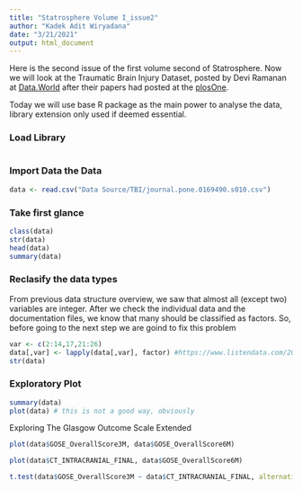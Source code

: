 ```yaml
---
title: "Statrosphere Volume I_issue2"
author: "Kadek Adit Wiryadana"
date: "3/21/2021"
output: html_document
---
```


 Here is the second issue of the first volume second of Statrosphere.
 Now we will look at the Traumatic Brain Injury Dataset, posted by Devi Ramanan at [Data.World](https://data.world/deviramanan2016/traumatic-brain-injury) after their papers had posted at the [plosOne](https://journals.plos.org/plosone/article?id=10.1371/journal.pone.0169490#pone.0169490.s010).

Today we will use base R package as the main power to analyse the data, library extension only used if deemed essential.

### Load Library
```r

```

### Import Data the Data
```r
data <- read.csv("Data Source/TBI/journal.pone.0169490.s010.csv")
```

### Take first glance
```r
class(data)
str(data)
head(data)
summary(data)
```
### Reclasify the data types
From previous data structure overview, we saw that almost all (except two) variables are integer. After we check the individual data and the documentation files, we know that many should be classified as factors. So, before going to the next step we are goind to fix this problem
```r
var <- c(2:14,17,21:26)
data[,var] <- lapply(data[,var], factor) #https://www.listendata.com/2015/05/converting-multiple-numeric-variables.html
str(data)
```


### Exploratory Plot
```r
summary(data)
plot(data) # this is not a good way, obviously
```
Exploring The Glasgow Outcome Scale Extended
```r
plot(data$GOSE_OverallScore3M, data$GOSE_OverallScore6M)

plot(data$CT_INTRACRANIAL_FINAL, data$GOSE_OverallScore6M)

t.test(data$GOSE_OverallScore3M ~ data$CT_INTRACRANIAL_FINAL, alternative = "two.sided")
```

